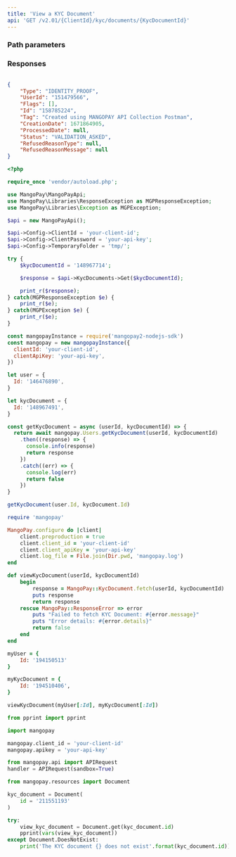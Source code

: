 ```yaml
---
title: 'View a KYC Document'  
api: 'GET /v2.01/{ClientId}/kyc/documents/{KycDocumentId}'  
---
```


  

### Path parameters  

<KycDocumentId />  

### Responses  

<AccordionGroup><Accordion title="200">  

<Type11Response />  

<UserId2Response />  

<FlagsResponse />  

<IdResponse />  

<Tag2Response />  

<CreationDateResponse />  

<ProcessedDateResponse />  

<Status12Response />  

<RefusedReasonType1Response />  

<RefusedReasonMessageResponse /></Accordion></AccordionGroup>  

<ResponseExample>  

```json 200  

{
    "Type": "IDENTITY_PROOF",
    "UserId": "151479566",
    "Flags": [],
    "Id": "158785224",
    "Tag": "Created using MANGOPAY API Collection Postman",
    "CreationDate": 1671864905,
    "ProcessedDate": null,
    "Status": "VALIDATION_ASKED",
    "RefusedReasonType": null,
    "RefusedReasonMessage": null
}  
 ```  

</ResponseExample>  

<RequestExample>  
  
```php PHP  
<?php 

require_once 'vendor/autoload.php';

use MangoPay\MangoPayApi;
use MangoPay\Libraries\ResponseException as MGPResponseException;
use MangoPay\Libraries\Exception as MGPException;

$api = new MangoPayApi();

$api->Config->ClientId = 'your-client-id';
$api->Config->ClientPassword = 'your-api-key';
$api->Config->TemporaryFolder = 'tmp/';

try {
    $kycDocumentId = '148967714';

    $response = $api->KycDocuments->Get($kycDocumentId);

    print_r($response);
} catch(MGPResponseException $e) {
    print_r($e);
} catch(MGPException $e) {
    print_r($e);
}  
```  

  
```javascript NodeJS  
const mangopayInstance = require('mangopay2-nodejs-sdk')
const mangopay = new mangopayInstance({
  clientId: 'your-client-id',
  clientApiKey: 'your-api-key',
})

let user = {
  Id: '146476890',
}

let kycDocument = {
  Id: '148967491',
}

const getKycDocument = async (userId, kycDocumentId) => {
  return await mangopay.Users.getKycDocument(userId, kycDocumentId)
    .then((response) => {
      console.info(response)
      return response
    })
    .catch((err) => {
      console.log(err)
      return false
    })
}

getKycDocument(user.Id, kycDocument.Id)  
```  

  
```ruby Ruby  
require 'mangopay'

MangoPay.configure do |client|
    client.preproduction = true
    client.client_id = 'your-client-id'
    client.client_apiKey = 'your-api-key'
    client.log_file = File.join(Dir.pwd, 'mangopay.log')
end

def viewKycDocument(userId, kycDocumentId)
    begin
        response = MangoPay::KycDocument.fetch(userId, kycDocumentId)
        puts response
        return response
    rescue MangoPay::ResponseError => error
        puts "Failed to fetch KYC Document: #{error.message}"
        puts "Error details: #{error.details}"
        return false
    end
end

myUser = {
    Id: '194150513'
}

myKycDocument = {
    Id: '194510406',
}

viewKycDocument(myUser[:Id], myKycDocument[:Id])  
```  

  
```python Python  
from pprint import pprint

import mangopay

mangopay.client_id = 'your-client-id'
mangopay.apikey = 'your-api-key'

from mangopay.api import APIRequest
handler = APIRequest(sandbox=True)

from mangopay.resources import Document

kyc_document = Document(
    id = '211551193'
)

try:
    view_kyc_document = Document.get(kyc_document.id) 
    pprint(vars(view_kyc_document))
except Document.DoesNotExist:
    print('The KYC document {} does not exist'.format(kyc_document.id))  
```  

  
</RequestExample>